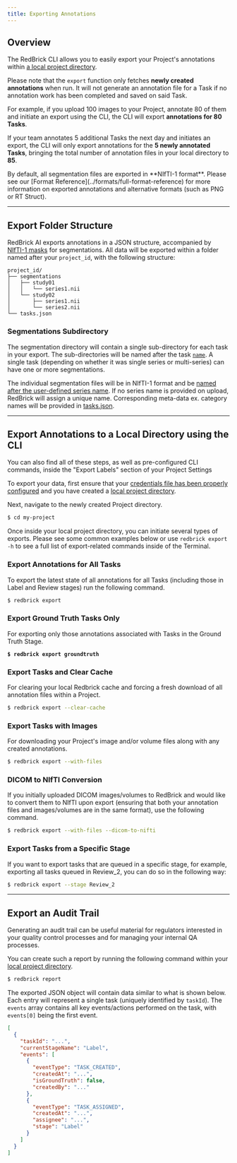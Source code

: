 ```yaml
---
title: Exporting Annotations
---
```


## Overview

The RedBrick CLI allows you to easily export your Project's annotations within [a local project directory](creating-and-cloning-projects).&#x20;

Please note that the `export` function only fetches **newly created annotations** when run. It will not generate an annotation file for a Task if no annotation work has been completed and saved on said Task.&#x20;

For example, if you upload 100 images to your Project, annotate 80 of them and initiate an export using the CLI, the CLI will export **annotations for 80 Tasks**.&#x20;

If your team annotates 5 additional Tasks the next day and initiates an export, the CLI will only export annotations for the **5 newly annotated Tasks**, bringing the total number of annotation files in your local directory to **85**.

<Check>
By default, all segmentation files are exported in **NIfTI-1 format**. Please see our [Format Reference](../formats/full-format-reference) for more information on exported annotations and alternative formats (such as PNG or RT Struct).
</Check>

***

## Export Folder Structure

RedBrick AI exports annotations in a JSON structure, accompanied by [NIfTI-1 masks](https://nifti.nimh.nih.gov/nifti-1/) for segmentations. All data will be exported within a folder named after your `project_id`, with the following structure:

```
project_id/
├── segmentations
│   ├── study01
│   │   └── series1.nii
│   └── study02
│       ├── series1.nii
│       └── series2.nii
└── tasks.json
```

### Segmentations Subdirectory

The segmentation directory will contain a single sub-directory for each task in your export. The sub-directories will be named after the task [`name`](exporting-annotations#name-string). A single task (depending on whether it was single series or multi-series) can have one or more segmentations.

The individual segmentation files will be in NIfTI-1 format and be [named after the user-defined series name](exporting-annotations#name-string-1). If no series name is provided on upload, RedBrick will assign a unique name. Corresponding meta-data ex. category names will be provided in [tasks.json](exporting-annotations#tasks-json).

***

## Export Annotations to a Local Directory using the CLI

<Note>
You can also find all of these steps, as well as pre-configured CLI commands, inside the "Export Labels" section of your Project Settings
</Note>

To export your data, first ensure that your [credentials file has been properly configured](https://docs.redbrickai.com/python-sdk/cli-overview) and you have created a [local project directory](creating-and-cloning-projects).&#x20;

Next, navigate to the newly created Project directory.

```bash
$ cd my-project
```

Once inside your local project directory, you can initiate several types of exports. Please see some common examples below or use `redbrick export -h` to see a full list of export-related commands inside of the Terminal.

### Export Annotations for All Tasks

To export the latest state of all annotations for all Tasks (including those in Label and Review stages) run the following command.&#x20;

```bash
$ redbrick export
```

### Export Ground Truth Tasks Only

For exporting only those annotations associated with Tasks in the Ground Truth Stage.

<pre class="language-bash"><code class="lang-bash"><strong>$ redbrick export groundtruth
</strong></code></pre>

### Export Tasks and Clear Cache

For clearing your local Redbrick cache and forcing a fresh download of all annotation files within a Project.

```bash
$ redbrick export --clear-cache
```

### Export Tasks with Images

For downloading your Project's image and/or volume files along with any created annotations.&#x20;

```bash
$ redbrick export --with-files
```

### DICOM to NIfTI Conversion

If you initially uploaded DICOM images/volumes to RedBrick and would like to convert them to NIfTI upon export (ensuring that both your annotation files and images/volumes are in the same format), use the following command.

```bash
$ redbrick export --with-files --dicom-to-nifti
```

### Export Tasks from a Specific Stage

If you want to export tasks that are queued in a specific stage, for example, exporting all tasks queued in Review\_2, you can do so in the following way:

```bash
$ redbrick export --stage Review_2
```

***

## Export an Audit Trail

Generating an audit trail can be useful material for regulators interested in your quality control processes and for managing your internal QA processes.&#x20;

You can create such a report by running the following command within your [local project directory](creating-and-cloning-projects).

```bash
$ redbrick report
```

The exported JSON object will contain data similar to what is shown below. Each entry will represent a single task (uniquely identified by `taskId`). The `events` array contains all key events/actions performed on the task, with `events[0]` being the first event.

```json
[
  {
    "taskId": "...",
    "currentStageName": "Label",
    "events": [
      {
        "eventType": "TASK_CREATED",
        "createdAt": "...",
        "isGroundTruth": false,
        "createdBy": "..."
      },
      {
        "eventType": "TASK_ASSIGNED",
        "createdAt": "...",
        "assignee": "...",
        "stage": "Label"
      }
    ]
  }
]
```
